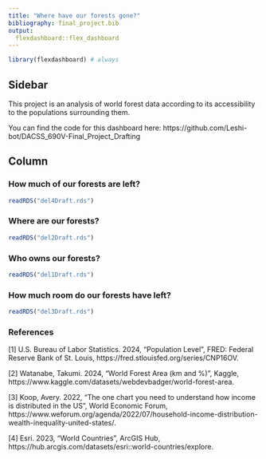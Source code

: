 ```yaml
---
title: "Where have our forests gone?"
bibliography: final_project.bib
output: 
  flexdashboard::flex_dashboard
---
```


```r
library(flexdashboard) # always
```

## Sidebar {.sidebar}

This project is an analysis of world forest data according to its accessibility to the populations surrounding them.

You can find the code for this dashboard here:
https://github.com/Leshi-bot/DACSS_690V-Final_Project_Drafting

## Column {.tabset .tabset-fade}


### How much of our forests are left?

```r
readRDS("del4Draft.rds")
```


### Where are our forests?

```r
readRDS("del2Draft.rds")
```

### Who owns our forests?

```r
readRDS("del1Draft.rds")
```


### How much room do our forests have left?

```r
readRDS("del3Draft.rds")
```


### References
<div id="refs">
  <p>[1] U.S. Bureau of Labor Statistics. 2024, "Population Level", FRED: Federal Reserve Bank of St. Louis, https://fred.stlouisfed.org/series/CNP16OV.</p>
  <p>[2] Watanabe, Takumi. 2024, "World Forest Area (km and \%)", Kaggle, https://www.kaggle.com/datasets/webdevbadger/world-forest-area.</p>
  <p>[3] Koop, Avery. 2022, "The one chart you need to understand how income is distributed in the US", World Economic Forum, https://www.weforum.org/agenda/2022/07/household-income-distribution-wealth-inequality-united-states/.</p>
  <p>[4] Esri. 2023, "World Countries", ArcGIS Hub, https://hub.arcgis.com/datasets/esri::world-countries/explore.</p>
</div>